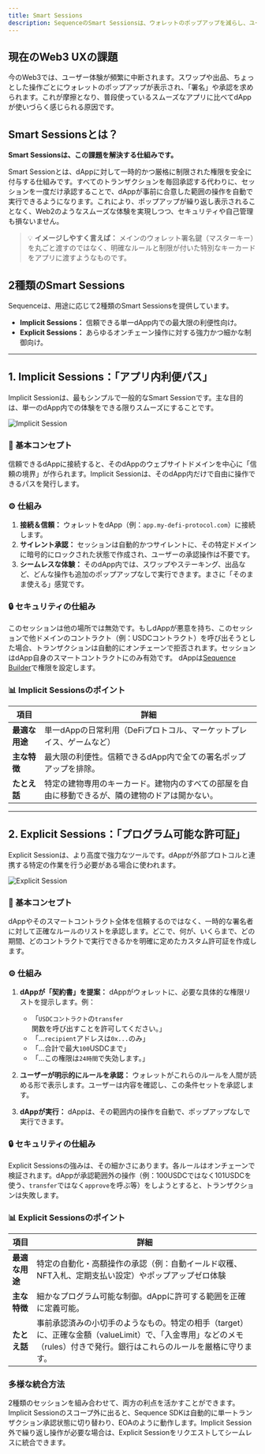 ```yaml
---
title: Smart Sessions
description: SequenceのSmart Sessionsは、ウォレットのポップアップを減らし、ユーザー体験を向上させることで、dAppとのシームレスなやり取りを実現します。
---
```


## 現在のWeb3 UXの課題
今のWeb3では、ユーザー体験が頻繁に中断されます。スワップや出品、ちょっとした操作ごとにウォレットのポップアップが表示され、「署名」や承認を求められます。これが摩擦となり、普段使っているスムーズなアプリに比べてdAppが使いづらく感じられる原因です。

## Smart Sessionsとは？
**Smart Sessionsは、この課題を解決する仕組みです。**

Smart Sessionとは、dAppに対して一時的かつ厳格に制限された権限を安全に付与する仕組みです。すべてのトランザクションを毎回承認する代わりに、セッションを一度だけ承認することで、dAppが事前に合意した範囲の操作を自動で実行できるようになります。これにより、ポップアップが繰り返し表示されることなく、Web2のようなスムーズな体験を実現しつつ、セキュリティや自己管理も損ないません。

> 💡 **イメージしやすく言えば：** メインのウォレット署名鍵（マスターキー）を丸ごと渡すのではなく、明確なルールと制限が付いた特別なキーカードをアプリに渡すようなものです。

## 2種類のSmart Sessions
Sequenceは、用途に応じて2種類のSmart Sessionsを提供しています。
- **Implicit Sessions：** 信頼できる単一dApp内での最大限の利便性向け。
- **Explicit Sessions：** あらゆるオンチェーン操作に対する強力かつ細かな制御向け。

---

## 1. Implicit Sessions：「アプリ内利便パス」
Implicit Sessionは、最もシンプルで一般的なSmart Sessionです。主な目的は、単一のdApp内での体験をできる限りスムーズにすることです。

![Implicit Session](/images/implicit-diagram.png)

### 🎯 基本コンセプト
信頼できるdAppに接続すると、そのdAppのウェブサイトドメインを中心に「信頼の境界」が作られます。Implicit Sessionは、そのdApp内だけで自由に操作できるパスを発行します。

### ⚙️ 仕組み

1. **接続＆信頼：** ウォレットをdApp（例：`app.my-defi-protocol.com`）に接続します。
2. **サイレント承認：** セッションは自動的かつサイレントに、その特定ドメインに暗号的にロックされた状態で作成され、ユーザーの承認操作は不要です。
3. **シームレスな体験：** そのdApp内では、スワップやステーキング、出品など、どんな操作も追加のポップアップなしで実行できます。まさに「そのまま使える」感覚です。

### 🔒 セキュリティの仕組み
このセッションは他の場所では無効です。もしdAppが悪意を持ち、このセッションで他ドメインのコントラクト（例：USDCコントラクト）を呼び出そうとした場合、トランザクションは自動的にオンチェーンで拒否されます。セッションはdApp自身のスマートコントラクトにのみ有効です。
dAppは[Sequence Builder](https://sequence.build)で権限を設定します。

### 📊 Implicit Sessionsのポイント

| 項目        | 詳細                                               |
| --------- | ------------------------------------------------ |
| **最適な用途** | 単一dAppの日常利用（DeFiプロトコル、マーケットプレイス、ゲームなど）           |
| **主な特徴**  | 最大限の利便性。信頼できるdApp内で全ての署名ポップアップを排除。               |
| **たとえ話**  | 特定の建物専用のキーカード。建物内のすべての部屋を自由に移動できるが、隣の建物のドアは開かない。 |

---

## 2. Explicit Sessions：「プログラム可能な許可証」
Explicit Sessionは、より高度で強力なツールです。dAppが外部プロトコルと連携する特定の作業を行う必要がある場合に使われます。

![Explicit Session](/images/explicit-diagram.png)

### 🎯 基本コンセプト
dAppやそのスマートコントラクト全体を信頼するのではなく、一時的な署名者に対して正確なルールのリストを承認します。どこで、何が、いくらまで、どの期間、どのコントラクトで実行できるかを明確に定めたカスタム許可証を作成します。

### ⚙️ 仕組み

1.  **dAppが「契約書」を提案：** dAppがウォレットに、必要な具体的な権限リストを提示します。例：
    - 「`USDCコントラクト`の`transfer`関数を呼び出すことを許可してください。」
    - 「…`recipient`アドレスは`0x...`のみ」
    - 「…合計で最大`100`USDCまで」
    - 「…この権限は`24時間`で失効します。」

2.  **ユーザーが明示的にルールを承認：** ウォレットがこれらのルールを人間が読める形で表示します。ユーザーは内容を確認し、この条件セットを承認します。

3.  **dAppが実行：** dAppは、その範囲内の操作を自動で、ポップアップなしで実行できます。

### 🔒 セキュリティの仕組み
Explicit Sessionsの強みは、その細かさにあります。各ルールはオンチェーンで検証されます。dAppが承認範囲外の操作（例：100USDCではなく101USDCを使う、`transfer`ではなく`approve`を呼ぶ等）をしようとすると、トランザクションは失敗します。

### 📊 Explicit Sessionsのポイント

| 項目        | 詳細                                                                                             |
| --------- | ---------------------------------------------------------------------------------------------- |
| **最適な用途** | 特定の自動化・高額操作の承認（例：自動イールド収穫、NFT入札、定期支払い設定）やポップアップゼロ体験                                            |
| **主な特徴**  | 細かなプログラム可能な制御。dAppに許可する範囲を正確に定義可能。                                                             |
| **たとえ話**  | 事前承認済みの小切手のようなもの。特定の相手（target）に、正確な金額（valueLimit）で、「入金専用」などのメモ（rules）付きで発行。銀行はこれらのルールを厳格に守ります。 |

### 多様な統合方法
2種類のセッションを組み合わせて、両方の利点を活かすことができます。Implicit Sessionのスコープ外に出ると、Sequence SDKは自動的に単一トランザクション承認状態に切り替わり、EOAのように動作します。Implicit Session外で繰り返し操作が必要な場合は、Explicit Sessionをリクエストしてシームレスに統合できます。
